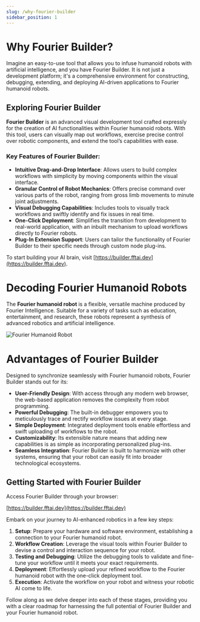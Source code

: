 ```yaml
---
slug: /why-fourier-builder
sidebar_position: 1
---
```


# Why Fourier Builder?

Imagine an easy-to-use tool that allows you to infuse humanoid robots with artificial intelligence, and you have Fourier Builder. It is not just a development platform; it's a comprehensive environment for constructing, debugging, extending, and deploying AI-driven applications to Fourier humanoid robots.

## Exploring Fourier Builder

**Fourier Builder** is an advanced visual development tool crafted expressly for the creation of AI functionalities within Fourier humanoid robots. With this tool, users can visually map out workflows, exercise precise control over robotic components, and extend the tool’s capabilities with ease.

### Key Features of Fourier Builder:

- **Intuitive Drag-and-Drop Interface**: Allows users to build complex workflows with simplicity by moving components within the visual interface.
- **Granular Control of Robot Mechanics**: Offers precise command over various parts of the robot, ranging from gross limb movements to minute joint adjustments.
- **Visual Debugging Capabilities**: Includes tools to visually track workflows and swiftly identify and fix issues in real time.
- **One-Click Deployment**: Simplifies the transition from development to real-world application, with an inbuilt mechanism to upload workflows directly to Fourier robots.
- **Plug-In Extension Support**: Users can tailor the functionality of Fourier Builder to their specific needs through custom node plug-ins.

To start building your AI brain, visit [https://builder.fftai.dev](https://builder.fftai.dev).

# Decoding Fourier Humanoid Robots

The **Fourier humanoid robot** is a flexible, versatile machine produced by Fourier Intelligence. Suitable for a variety of tasks such as education, entertainment, and research, these robots represent a synthesis of advanced robotics and artificial intelligence.

![Fourier Humanoid Robot](/img/gr1.png)

# Advantages of Fourier Builder

Designed to synchronize seamlessly with Fourier humanoid robots, Fourier Builder stands out for its:

- **User-Friendly Design**: With access through any modern web browser, the web-based application removes the complexity from robot programming.
- **Powerful Debugging**: The built-in debugger empowers you to meticulously trace and rectify workflow issues at every stage.
- **Simple Deployment**: Integrated deployment tools enable effortless and swift uploading of workflows to the robot.
- **Customizability**: Its extensible nature means that adding new capabilities is as simple as incorporating personalized plug-ins.
- **Seamless Integration**: Fourier Builder is built to harmonize with other systems, ensuring that your robot can easily fit into broader technological ecosystems.

## Getting Started with Fourier Builder

Access Fourier Builder through your browser:

[https://builder.fftai.dev](https://builder.fftai.dev)

Embark on your journey to AI-enhanced robotics in a few key steps:

1. **Setup**: Prepare your hardware and software environment, establishing a connection to your Fourier humanoid robot.
2. **Workflow Creation**: Leverage the visual tools within Fourier Builder to devise a control and interaction sequence for your robot.
3. **Testing and Debugging**: Utilize the debugging tools to validate and fine-tune your workflow until it meets your exact requirements.
4. **Deployment**: Effortlessly upload your refined workflow to the Fourier humanoid robot with the one-click deployment tool.
5. **Execution**: Activate the workflow on your robot and witness your robotic AI come to life.

Follow along as we delve deeper into each of these stages, providing you with a clear roadmap for harnessing the full potential of Fourier Builder and your Fourier humanoid robot.